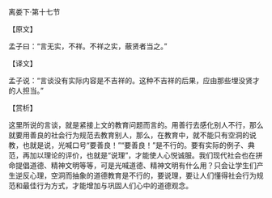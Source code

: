 

离娄下·第十七节

【原文】

孟子曰：“言无实，不祥。不祥之实，蔽贤者当之。”

【译文】

孟子说：“言谈没有实际内容是不吉祥的。这种不吉祥的后果，应由那些埋没贤才的人担当。”

【赏析】

这里所说的言谈，就是紧接上文的教育问题而言的。用善行去感化别人不行，那么就要用善良的社会行为规范去教育别人，那么，在教育中，就不能只有空洞的说教，也就是说，光喊口号“要善良！”“要善良！”是不行的。要有实际的例子、典范，再加以理论的评价，也就是“说理”，才能使人心悦诚服。我们现代社会也在拼命提倡道德、精神文明等等，可是光喊道德、精神文明有什么用？只会让学生们产生逆反心理，空洞而抽象的道德教育是不行的，要说理，要让人们懂得社会行为规范和最佳行为方式，才能增加与巩固人们心中的道德观念。

